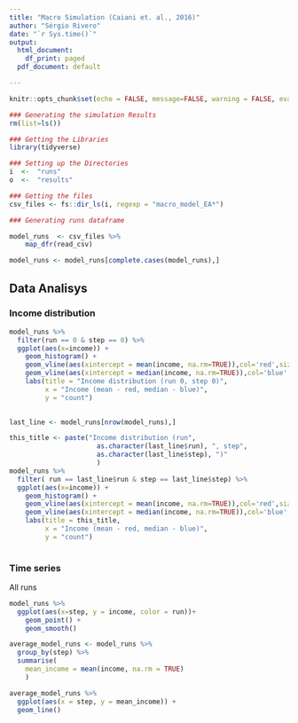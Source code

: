```yaml
---
title: "Macro Simulation (Caiani et. al., 2016)"
author: "Sérgio Rivero"
date: "`r Sys.time()`"
output:
  html_document:
    df_print: paged
  pdf_document: default

---
```




```r

knitr::opts_chunk$set(echo = FALSE, message=FALSE, warning = FALSE, eval = TRUE)

### Generating the simulation Results
rm(list=ls())
```



```r

### Getting the Libraries
library(tidyverse)

```


```r

### Setting up the Directories
i  <-  "runs"
o  <-  "results"
```



```r

### Getting the files 
csv_files <- fs::dir_ls(i, regexp = "macro_model_EA*")

```



```r

### Generating runs dataframe

model_runs  <- csv_files %>%
    map_dfr(read_csv)

model_runs <- model_runs[complete.cases(model_runs),]

```


## Data Analisys



### Income distribution


```r


model_runs %>%
  filter(run == 0 & step == 0) %>%
  ggplot(aes(x=income)) +
    geom_histogram() +
    geom_vline(aes(xintercept = mean(income, na.rm=TRUE)),col='red',size=.5) +
    geom_vline(aes(xintercept = median(income, na.rm=TRUE)),col='blue',size=.5) +
    labs(title = "Income distribution (run 0, step 0)",
         x = "Income (mean - red, median - blue)",
         y = "count")
    
```




```r

last_line <- model_runs[nrow(model_runs),]

this_title <- paste("Income distribution (run", 
                      as.character(last_line$run), ", step", 
                      as.character(last_line$step), ")"
                      )
model_runs %>%
  filter( run == last_line$run & step == last_line$step) %>%
  ggplot(aes(x=income)) +
    geom_histogram() +
    geom_vline(aes(xintercept = mean(income, na.rm=TRUE)),col='red',size=.5) +
    geom_vline(aes(xintercept = median(income, na.rm=TRUE)),col='blue',size=.5) +
    labs(title = this_title,
         x = "Income (mean - red, median - blue)",
         y = "count")
    
```


### Time series

All runs

```r
model_runs %>%
  ggplot(aes(x=step, y = income, color = run))+
    geom_point() +
    geom_smooth()

```


```r

average_model_runs <- model_runs %>%
  group_by(step) %>%
  summarise(
    mean_income = mean(income, na.rm = TRUE)
    )
```


```r
average_model_runs %>%
  ggplot(aes(x = step, y = mean_income)) +
  geom_line() 

```



